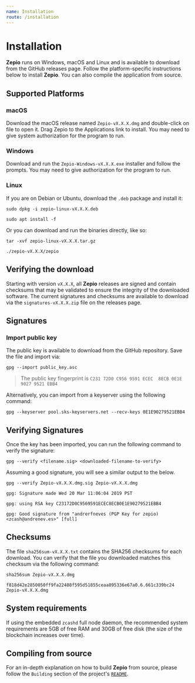 ```yaml
---
name: Installation
route: /installation
---
```



# Installation

**Zepio** runs on Windows, macOS and Linux and is available to download from the GitHub releases page. Follow the platform-specific instructions below to install **Zepio**. You can also compile the application from source.

<DownloadButton label='Download Zepio (macOS | Windows | Linux)' />

## Supported Platforms

### macOS

Download the macOS release named `Zepio-vX.X.X.dmg` and double-click on file to open it. Drag Zepio to the Applications link to install. You may need to give system authorization for the program to run.

### Windows

Download and run the `Zepio-Windows-vX.X.X.exe` installer and follow the prompts. You may need to give authorization for the program to run.

### Linux

If you are on Debian or Ubuntu, download the `.deb` package and install it:

`sudo dpkg -i zepio-linux-vX.X.X.deb`

`sudo apt install -f`

Or you can download and run the binaries directly, like so:

`tar -xvf zepio-linux-vX.X.X.tar.gz`

`./zepio-vX.X.X/zepio`

## Verifying the download

Starting with version `vX.X.X`, all **Zepio** releases are signed and contain checksums that may be validated to ensure the integrity of the downloaded software. The current signatures and checksums are available to download via the `signatures-vX.X.X.zip` file on the releases page.

## Signatures

### Import public key

The public key is available to download from the GitHub repository. Save the file and import via:

`gpg --import public_key.asc`

> The public key fingerprint is `C231 72D0 C956 9591 ECEC  8ECB 0E1E 9027 9521 EBB4`

Alternatively, you can import from a keyserver using the following command:

`gpg --keyserver pool.sks-keyservers.net --recv-keys 0E1E90279521EBB4`

## Verifying Signatures

Once the key has been imported, you can run the following command to verify the signature:

`gpg --verify <filename.sig> <downloaded-filename-to-verify>`

Assuming a good signature, you will see a similar output to the below.

`gpg --verify Zepio-vX.X.X.dmg.sig Zepio-vX.X.X.dmg`

`gpg: Signature made Wed 20 Mar 11:06:04 2019 PST`

`gpg: using RSA key C23172D0C9569591ECEC8ECB0E1E90279521EBB4`

`gpg: Good signature from "andrerfneves (PGP Key for zepio) <zcash@andrenev.es>" [full]`

## Checksums

The file `sha256sum-vX.X.X.txt` contains the SHA256 checksums for each download. You can verify that the file you downloaded matches this checksum via the following command:

`sha256sum Zepio-vX.X.X.dmg`

`f818d42e2850050ff9fa22408f595d51855ceaa895336e67a0.6.661c339bc24  Zepio-vX.X.X.dmg`


## System requirements

If using the embedded `zcashd` full node daemon, the recommended system requirements are 5GB of free RAM and 30GB of free disk (the size of the blockchain increases over time).

## Compiling from source

For an in-depth explanation on how to build **Zepio** from source, please follow the `Building` section of the project's [`README`](https://github.com/ZcashFoundation/zepio/blob/master/README.md).
